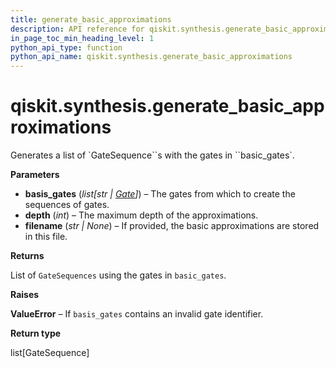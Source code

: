 ```yaml
---
title: generate_basic_approximations
description: API reference for qiskit.synthesis.generate_basic_approximations
in_page_toc_min_heading_level: 1
python_api_type: function
python_api_name: qiskit.synthesis.generate_basic_approximations
---
```


<span id="qiskit-synthesis-generate-basic-approximations" />

# qiskit.synthesis.generate\_basic\_approximations

<Function id="qiskit.synthesis.generate_basic_approximations" isDedicatedPage={true} github="https://github.com/qiskit/qiskit/tree/stable/0.24/qiskit/synthesis/discrete_basis/generate_basis_approximations.py" signature="generate_basic_approximations(basis_gates, depth, filename=None)">
  Generates a list of `GateSequence``s with the gates in ``basic_gates`.

  **Parameters**

  *   **basis\_gates** (*list\[str |* [*Gate*](qiskit.circuit.Gate "qiskit.circuit.Gate")*]*) – The gates from which to create the sequences of gates.
  *   **depth** (*int*) – The maximum depth of the approximations.
  *   **filename** (*str | None*) – If provided, the basic approximations are stored in this file.

  **Returns**

  List of `GateSequences` using the gates in `basic_gates`.

  **Raises**

  **ValueError** – If `basis_gates` contains an invalid gate identifier.

  **Return type**

  list\[GateSequence]
</Function>

